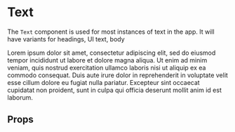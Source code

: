 

<Meta title="Primitives/Text" component={Text} />

# Text

The `Text` component is used for most instances of text in the app. It will have variants for headings, UI text, body

<Canvas>
  <Story name="Basic">
    <Box
      css={{
        margin: 'auto',
        width: '500px'
      }}
    >
      <Text>
        Lorem ipsum dolor sit amet, consectetur adipiscing elit, sed do eiusmod
        tempor incididunt ut labore et dolore magna aliqua. Ut enim ad minim
        veniam, quis nostrud exercitation ullamco laboris nisi ut aliquip ex ea
        commodo consequat. Duis aute irure dolor in reprehenderit in voluptate
        velit esse cillum dolore eu fugiat nulla pariatur. Excepteur sint
        occaecat cupidatat non proident, sunt in culpa qui officia deserunt
        mollit anim id est laborum.
      </Text>
    </Box>
  </Story>
</Canvas>

## Props

<ArgsTable of={Text} />
